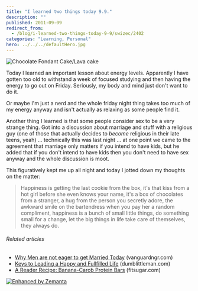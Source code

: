 ```yaml
---
title: "I learned two things today 9.9."
description: ""
published: 2011-09-09
redirect_from:
  - /blog/i-learned-two-things-today-9-9/swizec/2402
categories: "Learning, Personal"
hero: ../../../defaultHero.jpg
---
```


![Chocolate Fondant Cake/Lava cake](https://swizec.com/wp-content/uploads/2011/09/300px-Chocolate_Fondant1.jpg "Chocolate Fondant Cake/Lava cake")

Today I learned an important lesson about energy levels. Apparently I have gotten too old to withstand a week of focused studying and then having the energy to go out on Friday. Seriously, my body and mind just don't want to do it.

Or maybe I'm just a nerd and the whole friday night thing takes too much of my energy anyway and isn't actually as relaxing as some people find it.

Another thing I learned is that some people consider sex to be a very strange thing. Got into a discussion about marriage and stuff with a religious guy (one of those that actually decides to _become_ religious in their late teens, yeah) ... technically this was last night ... at one point we came to the agreement that marriage only matters if you intend to have kids, but he added that if you don't intend to have kids then you don't need to have sex anyway and the whole discussion is moot.

This figuratively kept me up all night and today I jotted down my thoughts on the matter:

> Happiness is getting the last cookie from the box,
> it's that kiss from a hot girl before she even knows your name,
> it's a box of chocolates from a stranger,
> a hug from the person you secretly adore,
> the awkward smile on the bartendress when you pay her a random compliment,
> happiness is a bunch of small little things,
> do something small for a change,
> let the big things in life take care of themselves,
> they always do.

###### Related articles

- [Why Men are not eager to get Married Today](http://www.vanguardngr.com/2011/09/why-men-are-not-eager-to-get-married-today/) (vanguardngr.com)
- [Keys to Leading a Happy and Fullfilled Life](http://www.dumblittleman.com/2011/09/keys-to-leading-happy-and-fullfilled.html) (dumblittleman.com)
- [A Reader Recipe: Banana-Carob Protein Bars](http://www.fitsugar.com/Banana-Carob-Protein-Bar-Recipe-18559665) (fitsugar.com)

[![Enhanced by Zemanta](https://img.zemanta.com/zemified_e.png?x-id=006d3483-1e9d-4e2e-b30a-5772c4b0a551)](http://www.zemanta.com/ "Enhanced by Zemanta")
